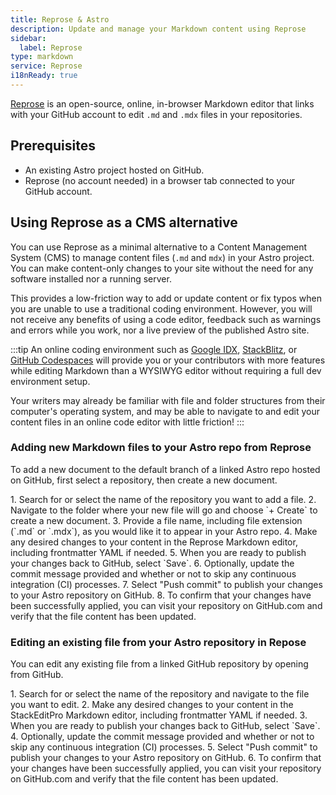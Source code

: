 ```yaml
---
title: Reprose & Astro
description: Update and manage your Markdown content using Reprose
sidebar:
  label: Reprose
type: markdown
service: Reprose
i18nReady: true
---
```


[Reprose](https://reprose.pp.ua/) is an open-source, online, in-browser Markdown editor that links with your GitHub account to edit `.md` and `.mdx` files in your repositories.


## Prerequisites

- An existing Astro project hosted on GitHub.
- Reprose (no account needed) in a browser tab connected to your GitHub account.

## Using Reprose as a CMS alternative

You can use Reprose as a minimal alternative to a Content Management System (CMS) to manage content files (`.md` and `mdx`) in your Astro project. You can make content-only changes to your site without the need for any software installed nor a running server.

This provides a low-friction way to add or update content or fix typos when you are unable to use a traditional coding environment. However, you will not receive any benefits of using a code editor, feedback such as warnings and errors while you work, nor a live preview of the published Astro site.

:::tip 
An online coding environment such as [Google IDX](https://idx.dev), [StackBlitz](https://stackblitz.com), or [GitHub Codespaces](https://github.dev) will provide you or your contributors with more features while editing Markdown than a WYSIWYG editor without requiring a full dev environment setup.

Your writers may already be familiar with file and folder structures from their computer's operating system, and may be able to navigate to and edit your content files in an online code editor with little friction!
:::

### Adding new Markdown files to your Astro repo from Reprose

To add a new document to the default branch of a linked Astro repo hosted on GitHub, first select a repository, then create a new document.

<Steps>
1. Search for or select the name of the repository you want to add a file.
2. Navigate to the folder where your new file will go and choose `+ Create` to create a new document.
3. Provide a file name, including file extension (`.md` or `.mdx`), as you would like it to appear in your Astro repo.
4. Make any desired changes to your content in the Reprose Markdown editor, including frontmatter YAML if needed.
5. When you are ready to publish your changes back to GitHub, select `Save`.
6. Optionally, update the commit message provided and whether or not to skip any continuous integration (CI) processes.
7. Select "Push commit" to publish your changes to your Astro repository on GitHub.
8. To confirm that your changes have been successfully applied, you can visit your repository on GitHub.com and verify that the file content has been updated.
</Steps>

### Editing an existing file from your Astro repository in Repose

You can edit any existing file from a linked GitHub repository by opening from GitHub.

<Steps>
1. Search for or select the name of the repository and navigate to the file you want to edit.
2. Make any desired changes to your content in the StackEditPro Markdown editor, including frontmatter YAML if needed.
3. When you are ready to publish your changes back to GitHub, select `Save`.
4. Optionally, update the commit message provided and whether or not to skip any continuous integration (CI) processes.
5. Select "Push commit" to publish your changes to your Astro repository on GitHub.
6. To confirm that your changes have been successfully applied, you can visit your repository on GitHub.com and verify that the file content has been updated.
</Steps>